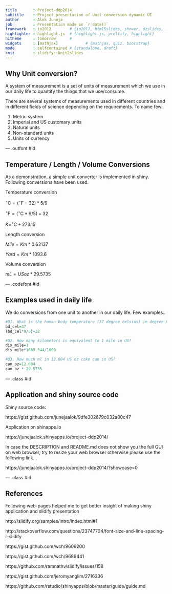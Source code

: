 ```yaml
---
title       : Project-ddp2014
subtitle    : Project presentation of Unit conversion dynamic UI
author      : Alok Juneja
job         : Presentation made on `r date()`
framework   : io2012        # {io2012, html5slides, shower, dzslides, ...}
highlighter : highlight.js  # {highlight.js, prettify, highlight}
hitheme     : tomorrow      # 
widgets     : [mathjax]            # {mathjax, quiz, bootstrap}
mode        : selfcontained # {standalone, draft}
knit        : slidify::knit2slides
---
```


## Why Unit conversion?

A system of measurement is a set of units of measurement which we use in our daily life to quantify the things that we use/consume.

There are several systems of measurements used in different countries and in different fields of science depending on the requirements. To name few..

1. Metric system
2. Imperial and US customary units
3. Natural units
4. Non-standard units
5. Units of currency

--- .outfont #id 

## Temperature / Length / Volume Conversions

As a demonstration, a simple unit converter is implemented in shiny. Following conversions have been used.

Temperature conversion

$^{\circ}\mathrm{C} = (^{\circ}\mathrm{F} - 32) * 5/9$

$^{\circ}\mathrm{F} = (^{\circ}\mathrm{C} * 9/5) + 32$ 

$K = ^{\circ}\mathrm{C} + 273.15$ 

Length conversion

$Mile = Km * 0.62137$

$Yard = Km * 1093.6$

Volume conversion

$mL = US oz * 29.5735$

--- .codefont #id

## Examples used in daily life
We do conversions from one unit to another in our daily life. Few examples..
```r
#Q1. What is the human body temperature (37 degree celsius) in degree Fahrenheit?
bd_cel=37
(bd_cel*9/5)+32

#Q2. How many kilometers is equivalent to 1 mile in US?
dis_mile=1
dis_mile*1609.344/1000

#Q3. How much ml in 12.004 US oz coke can in US? 
can_oz=12.004
can_oz * 29.5735
```

--- .class #id 

## Application and shiny source code

Shiny source code:

https://gist.github.com/junejaalok/9dfe302679c032a80c47

Application on shinapps.io

https://junejaalok.shinyapps.io/project-ddp2014/

In case the DESCRIPTION  and README.md does not show you the full GUI on web browser, try to resize your web browser otherwise please use the following link... 

https://junejaalok.shinyapps.io/project-ddp2014/?showcase=0

--- .class #id

## References 

Following web-pages helped me to get better insight of making shiny application and slidify presentation

http://slidify.org/samples/intro/index.html#1

http://stackoverflow.com/questions/23747704/font-size-and-line-spacing-r-slidify

https://gist.github.com/wch/9609200

https://gist.github.com/wch/9689441

https://github.com/ramnathv/slidify/issues/158

https://gist.github.com/jeromyanglim/2716336

https://github.com/rstudio/shinyapps/blob/master/guide/guide.md

